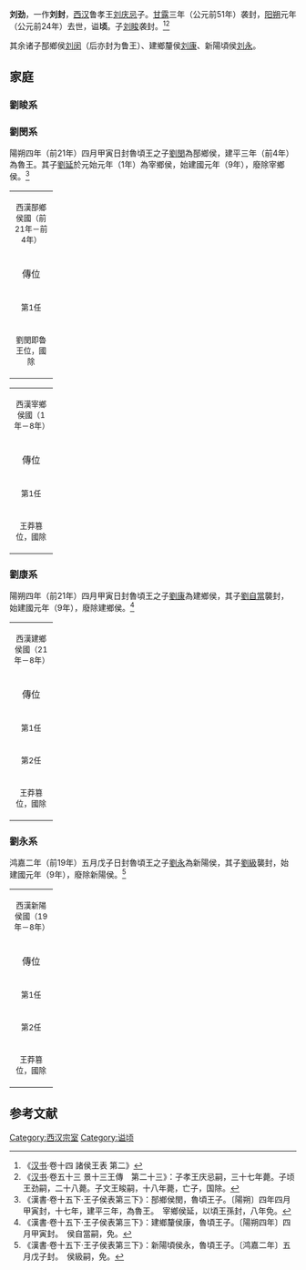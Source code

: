 {{Otheruses|other=[[劉備|劉備]]養子|刘封}}
'''刘劲'''{{BD|前1世纪||前24年|catIdx=L}}，一作'''刘封'''，[[西汉|西汉]]鲁孝王[[刘庆忌|刘庆忌]]子。[[甘露_(西汉)|甘露]]三年（公元前51年）袭封，[[阳朔_(西汉)|阳朔]]元年（公元前24年）去世，谥'''顷'''。子[[刘睃|刘睃]]袭封。<ref>《[[s:汉书|汉书]]·卷十四 諸侯王表 第二》</ref><ref>《[[s:汉书|汉书]]·卷五十三 景十三王傳　第二十三》：子孝王庆忌嗣，三十七年薨。子顷王劲嗣，二十八薨。子文王睃嗣，十八年薨，亡子，国除。</ref>

其余诸子郚鄉侯[[刘闵|刘闵]]（后亦封为鲁王）、建鄉釐侯[[刘康_(建乡侯)|刘康]]、新陽頃侯[[刘永_(新阳侯)|刘永]]。

==家庭==
===劉睃系===
{{main|刘睃}}

===劉閔系===
陽朔四年（前21年）四月甲寅日封魯頃王之子[[劉閔|劉閔]]為郚鄉侯，建平三年（前4年）為魯王。其子[[劉延_(宰鄉侯)|劉延]]於元始元年（1年）為宰鄉侯，始建國元年（9年），廢除宰鄉侯。<ref>《漢書·卷十五下·王子侯表第三下》：郚鄉侯閔，魯頃王子。〔陽朔〕四年四月甲寅封，十七年，建平三年，為魯王。　宰鄉侯延，以頃王孫封，八年免。</ref>

{| cellpadding="4" cellspacing="0" style="margin: 0 0 1em 1em; border:1px solid #cccccc; text-align:center; empty-cells:show; border-collapse:collapse;" border="1"
|-
| align ="center" colspan="6" bgcolor="#C0C0C0"| <small>西漢郚鄉侯國（前21年－前4年）</small> 
|- bgcolor="#F2F2F2"
| width="60" align ="center"|傳位 || width="60" align ="center"|世 || width="70" align ="center"|稱號及諡號 || width="70" align ="center"|姓名 || width="50" align ="center"|在位年數 || width="120" align ="center"|在位時間 
|-
| align ="center"| <small>第1任</small>||<small>始封</small>||<small>郚鄉侯</small>||<small>刘闵</small>||<small>18年</small>||<small>前21年－前4年</small>
|-
| align ="center" colspan="6" | <small>劉閔即魯王位，國除</small>
|}

{| cellpadding="4" cellspacing="0" style="margin: 0 0 1em 1em; border:1px solid #cccccc; text-align:center; empty-cells:show; border-collapse:collapse;" border="1"
|-
| align ="center" colspan="6" bgcolor="#C0C0C0"| <small>西漢宰鄉侯國（1年－8年）</small> 
|- bgcolor="#F2F2F2"
| width="60" align ="center"|傳位 || width="60" align ="center"|世 || width="70" align ="center"|稱號及諡號 || width="70" align ="center"|姓名 || width="50" align ="center"|在位年數 || width="120" align ="center"|在位時間 
|-
| align ="center"| <small>第1任</small>||<small>始封</small>||<small>宰鄉侯</small>||<small>劉延</small>||<small>8年</small>||<small>1年－8年</small>
|-
| align ="center" colspan="6" | <small>王莽篡位，國除</small>
|}

===劉康系===
陽朔四年（前21年）四月甲寅日封魯頃王之子[[劉康_(建鄉侯)|劉康]]為建鄉侯，其子[[劉自當|劉自當]]襲封，始建國元年（9年），廢除建鄉侯。<ref>《漢書·卷十五下·王子侯表第三下》：建鄉釐侯康，魯頃王子。〔陽朔四年〕四月甲寅封。　侯自當嗣，免。</ref>

{| cellpadding="4" cellspacing="0" style="margin: 0 0 1em 1em; border:1px solid #cccccc; text-align:center; empty-cells:show; border-collapse:collapse;" border="1"
|-
| align ="center" colspan="6" bgcolor="#C0C0C0"| <small>西漢建鄉侯國（21年－8年）</small> 
|- bgcolor="#F2F2F2"
| width="60" align ="center"|傳位 || width="60" align ="center"|世 || width="70" align ="center"|稱號及諡號 || width="70" align ="center"|姓名 || width="50" align ="center"|在位年數 || width="120" align ="center"|在位時間 
|-
| align ="center"| <small>第1任</small>||<small>始封</small>||<small>建鄉釐侯</small>||<small>劉康</small>||<small>？</small>||<small>前21年－？</small>
|-
| align ="center"| <small>第2任</small>||<small>二世</small>||<small>建鄉侯</small>||<small>劉自當</small>||<small>？</small>||<small>？－8年</small>
|-
| align ="center" colspan="6" | <small>王莽篡位，國除</small>
|}

===劉永系===
鸿嘉二年（前19年）五月戊子日封魯頃王之子[[劉永_(新陽侯)|劉永]]為新陽侯，其子[[劉級|劉級]]襲封，始建國元年（9年），廢除新陽侯。<ref>《漢書·卷十五下·王子侯表第三下》：新陽頃侯永，魯頃王子。〔鸿嘉二年〕五月戊子封。　侯級嗣，免。</ref>

{| cellpadding="4" cellspacing="0" style="margin: 0 0 1em 1em; border:1px solid #cccccc; text-align:center; empty-cells:show; border-collapse:collapse;" border="1"
|-
| align ="center" colspan="6" bgcolor="#C0C0C0"| <small>西漢新陽侯國（19年－8年）</small> 
|- bgcolor="#F2F2F2"
| width="60" align ="center"|傳位 || width="60" align ="center"|世 || width="70" align ="center"|稱號及諡號 || width="70" align ="center"|姓名 || width="50" align ="center"|在位年數 || width="120" align ="center"|在位時間 
|-
| align ="center"| <small>第1任</small>||<small>始封</small>||<small>新陽頃侯</small>||<small>劉永</small>||<small>？</small>||<small>前19年－？</small>
|-
| align ="center"| <small>第2任</small>||<small>二世</small>||<small>新陽侯</small>||<small>劉級</small>||<small>？</small>||<small>？－8年</small>
|-
| align ="center" colspan="6" | <small>王莽篡位，國除</small>
|}

== 参考文献 ==
{{reflist}}

{{西汉诸侯王}}

{{start box}}
{{s-before|父[[刘庆忌|刘庆忌]]}}
{{s-title|[[西漢|西漢]][[鲁王|鲁王]]|前51年－前24年在位}}
{{s-after|子[[刘睃|刘睃]]}}
{{end box}}

[[Category:西汉宗室|Category:西汉宗室]]
[[Category:谥顷|Category:谥顷]]